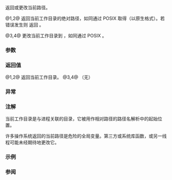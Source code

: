 {{cpp/filesystem/title|current_path}}
{{cpp/filesystem/navbar}}
{{dcl begin}}
{{dcl header|filesystem}}
{{dcl|num=1|since=c++17|1=
path current_path();
}}
{{dcl|num=2|since=c++17|1=
path current_path( std::error_code&amp; ec );
}}
{{dcl|num=3|since=c++17|1=
void current_path( const std::filesystem::path&amp; p );
}}
{{dcl|num=4|since=c++17|1=
void current_path( const std::filesystem::path&amp; p,
                   std::error_code&amp; ec ) noexcept;
}}
{{dcl end}}

返回或更改当前路径。

@1,2@ 返回当前工作目录的绝对路径，如同通过 POSIX [http://pubs.opengroup.org/onlinepubs/9699919799/functions/getcwd.html {{tt|getcwd}}] 取得（以原生格式）。若错误发生则 {{v|2}} 返回 {{c|path()}}。

@3,4@ 更改当前工作目录到 {{c|p}}，如同通过 POSIX [http://pubs.opengroup.org/onlinepubs/9699919799/functions/chdir.html {{tt|chdir}}]。

===参数===
{{par begin}}
{{par | p | 更改当前工作目录所到的路径}}
{{par | ec | 不抛出重载中报告错误的输出形参}}
{{par end}}

===返回值===
@1,2@ 返回当前工作目录。
@3,4@ （无）

===异常===
{{cpp/filesystem/error_handling|throw=1/2}}
{{cpp/filesystem/error_handling|throw=3/4|noexcept=no|p}}

===注解===
当前工作目录是与进程关联的目录，它被用作相对路径的路径名解析中的起始位置。

许多操作系统返回的当前路径是危险的全局变量。第三方或系统库函数，或另一线程可能未经期待地更改它。

===示例===
{{example
|code=
#include &lt;filesystem&gt;
#include &lt;iostream&gt;
namespace fs = std::filesystem;

int main()
{
    std::cout &lt;&lt; "当前路径为 " &lt;&lt; fs::current_path() &lt;&lt; '\n'; // (1)
    fs::current_path(fs::temp_directory_path()); // (3)
    std::cout &lt;&lt; "当前路径为 " &lt;&lt; fs::current_path() &lt;&lt; '\n';
}
|p=true
|output=
当前路径为 "D:/local/ConsoleApplication1"
当前路径为 "E:/Temp"
}}

===参阅===
{{dsc begin}}
{{dsc inc|cpp/filesystem/dsc temp_directory_path}}
{{dsc end}}

{{langlinks|en|ja}}